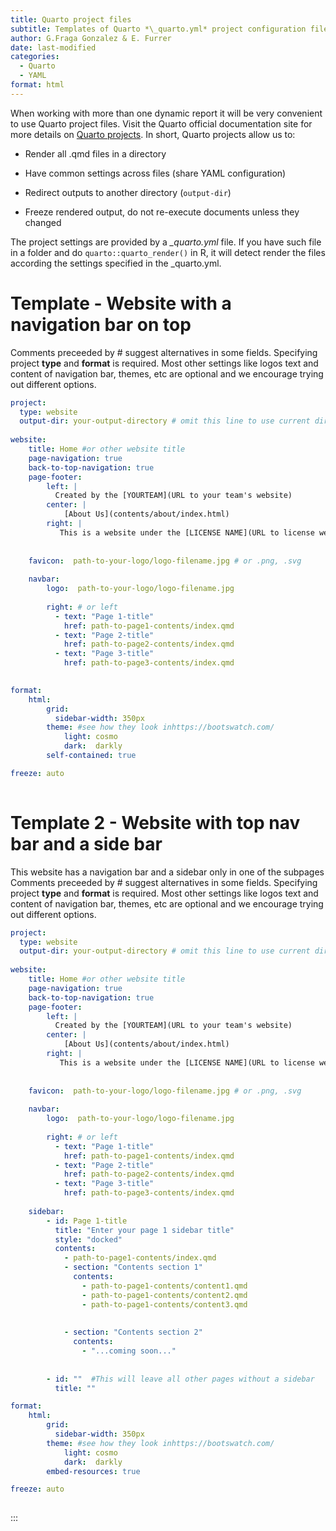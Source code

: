 ```yaml
---
title: Quarto project files
subtitle: Templates of Quarto *\_quarto.yml* project configuration files
author: G.Fraga Gonzalez & E. Furrer
date: last-modified
categories:
  - Quarto
  - YAML
format: html 
---
```


When working with more than one dynamic report it will be very convenient to use Quarto project files. Visit the Quarto official documentation site for more details on [Quarto projects](https://quarto.org/docs/projects/quarto-projects.html). In short, Quarto projects allow us to:

-   Render all .qmd files in a directory

-   Have common settings across files (share YAML configuration)

-   Redirect outputs to another directory (`output-dir`)

-   Freeze rendered output, do not re-execute documents unless they changed

The project settings are provided by a *\_quarto.yml* file. If you have such file in a folder and do `quarto::quarto_render()` in R, it will detect render the files according the settings specified in the \_quarto.yml.
 

# Template - Website with a navigation bar on top
Comments preceeded by \# suggest alternatives in some fields. Specifying project **type** and **format** is required. Most other settings like logos text and content of navigation bar, themes, etc are optional and we encourage trying out different options.

``` yaml
project:
  type: website
  output-dir: your-output-directory # omit this line to use current dir
  
website:
    title: Home #or other website title
    page-navigation: true
    back-to-top-navigation: true
    page-footer: 
        left: |
          Created by the [YOURTEAM](URL to your team's website)
        center: |
            [About Us](contents/about/index.html)
        right: |
           This is a website under the [LICENSE NAME](URL to license web) 
          
           
    favicon:  path-to-your-logo/logo-filename.jpg # or .png, .svg
    
    navbar:        
        logo:  path-to-your-logo/logo-filename.jpg 
                    
        right: # or left                 
          - text: "Page 1-title"            
            href: path-to-page1-contents/index.qmd
          - text: "Page 2-title"            
            href: path-to-page2-contents/index.qmd
          - text: "Page 3-title"            
            href: path-to-page3-contents/index.qmd
           

format:
    html:         
        grid:
          sidebar-width: 350px
        theme: #see how they look inhttps://bootswatch.com/       
            light: cosmo    
            dark:  darkly
        self-contained: true

freeze: auto
 
```

# Template 2 - Website with top nav bar and a side bar
This website has a navigation bar and a sidebar only in one of the subpages
Comments preceeded by \# suggest alternatives in some fields. Specifying project **type** and **format** is required. Most other settings like logos text and content of navigation bar, themes, etc are optional and we encourage trying out different options.

``` yaml
project:
  type: website
  output-dir: your-output-directory # omit this line to use current dir
  
website:
    title: Home #or other website title
    page-navigation: true
    back-to-top-navigation: true
    page-footer: 
        left: |
          Created by the [YOURTEAM](URL to your team's website)
        center: |
            [About Us](contents/about/index.html)
        right: |
           This is a website under the [LICENSE NAME](URL to license web) 
          
           
    favicon:  path-to-your-logo/logo-filename.jpg # or .png, .svg
    
    navbar:        
        logo:  path-to-your-logo/logo-filename.jpg 
                    
        right: # or left                 
          - text: "Page 1-title"            
            href: path-to-page1-contents/index.qmd
          - text: "Page 2-title"            
            href: path-to-page2-contents/index.qmd
          - text: "Page 3-title"            
            href: path-to-page3-contents/index.qmd
           
    sidebar:          
        - id: Page 1-title 
          title: "Enter your page 1 sidebar title"                  
          style: "docked"       
          contents:
            - path-to-page1-contents/index.qmd
            - section: "Contents section 1"              
              contents: 
                - path-to-page1-contents/content1.qmd
                - path-to-page1-contents/content2.qmd
                - path-to-page1-contents/content3.qmd
                
                                
            - section: "Contents section 2"    
              contents: 
                - "...coming soon..."            
                
         
        - id: ""  #This will leave all other pages without a sidebar
          title: ""

format:
    html:         
        grid:
          sidebar-width: 350px
        theme: #see how they look inhttps://bootswatch.com/       
            light: cosmo    
            dark:  darkly
        embed-resources: true

freeze: auto
 
```
:::
